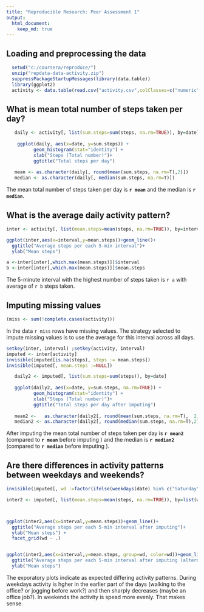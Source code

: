 ```yaml
---
title: "Reproducible Research: Peer Assessment 1"
output: 
  html_document:
    keep_md: true
---
```



## Loading and preprocessing the data
```r
  setwd("c:/coursera/reproduce/")
  unzip("repdata-data-activity.zip")
  suppressPackageStartupMessages(library(data.table))
  library(ggplot2)
  activity <- data.table(read.csv("activity.csv",colClasses=c("numeric","Date","numeric")))
```



## What is mean total number of steps taken per day?
```r
   
   daily <- activity[, list(sum.steps=sum(steps, na.rm=TRUE)), by=date]
   
    ggplot(daily, aes(x=date, y=sum.steps)) + 
          geom_histogram(stat="identity") +
          xlab("Steps (Total number)")+
          ggtitle("Total steps per day")
      
   mean <- as.character(daily[, round(mean(sum.steps, na.rm=T),2)])
   median <- as.character(daily[, median(sum.steps, na.rm=T)])
```

The mean total number of steps taken per day is  **`r mean`** and the median is **`r median`**.

## What is the average daily activity pattern?
```r
inter <- activity[, list(mean.steps=mean(steps, na.rm=TRUE)), by=interval]

ggplot(inter,aes(x=interval,y=mean.steps))+geom_line()+
  ggtitle("Average steps per each 5-min interval")+
  ylab("Mean steps")

```

```r
a <-inter[inter[,which.max(mean.steps)]]$interval
b <-inter[inter[,which.max(mean.steps)]]$mean.steps
```
The 5-minute interval with the highest number of steps taken is `r a` with average of `r b` steps taken.

## Imputing missing values
```r
(miss <- sum(!complete.cases(activity)))

```

In the data `r miss` rows have missing values. 
The strategy selected to impute missing values is to use the average for this interval across all days. 

```r
setkey(inter, interval) ;setkey(activity, interval)
imputed <- inter[activity]
invisible(imputed[is.na(steps), steps := mean.steps])
invisible(imputed[, mean.steps :=NULL])
```




```r
   daily2 <- imputed[, list(sum.steps=sum(steps)), by=date]
      
   ggplot(daily2, aes(x=date, y=sum.steps, na.rm=TRUE)) + 
          geom_histogram(stat="identity") +
          xlab("Steps (Total number)")+
          ggtitle("Total steps per day after imputing")
      
   mean2 <-   as.character(daily2[, round(mean(sum.steps, na.rm=T),  2)])
   median2 <- as.character(daily2[, round(median(sum.steps, na.rm=T),2)])
```

After imputing the mean total number of steps taken per day is  **`r mean2`** (compared to **`r mean`** before imputing ) and the median is **`r median2`** (compared to **`r median`** before imputing ).


## Are there differences in activity patterns between weekdays and weekends?

```r
invisible(imputed[, wd :=factor(ifelse(weekdays(date) %in% c("Saturday", "Sunday"), "weekend",  "weekday"))])

inter2 <- imputed[, list(mean.steps=mean(steps, na.rm=TRUE)), by=list(wd, interval)]



ggplot(inter2,aes(x=interval,y=mean.steps))+geom_line()+
  ggtitle("Average steps per each 5-min interval after imputing")+
  ylab("Mean steps") +
  facet_grid(wd ~ .)


ggplot(inter2,aes(x=interval,y=mean.steps, group=wd, color=wd))+geom_line()+
  ggtitle("Average steps per each 5-min interval after imputing (alternative view)")  +
  ylab("Mean steps") 

```


The exporatory plots indicate as expected differing activity patterns. 
During weekdays activity is hgher in the earlier part of the days (walking to the office? or jogging before work?) and then sharply decreases (maybe an office job?). 
In weekends the activity is spead more evenly. That makes sense.

